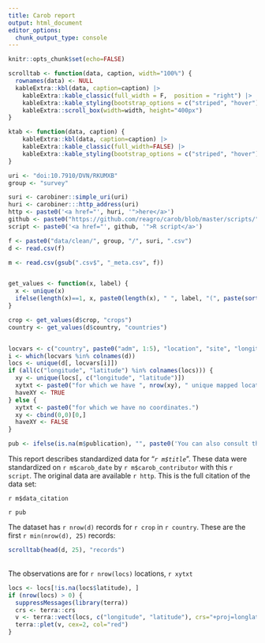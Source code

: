 ```yaml
---
title: Carob report
output: html_document
editor_options: 
  chunk_output_type: console
---
```


```r
knitr::opts_chunk$set(echo=FALSE)

scrolltab <- function(data, caption, width="100%") {
  rownames(data) <- NULL
  kableExtra::kbl(data, caption=caption) |>
    kableExtra::kable_classic(full_width = F,  position = "right") |>
    kableExtra::kable_styling(bootstrap_options = c("striped", "hover"))  |> 
    kableExtra::scroll_box(width=width, height="400px")
}

ktab <- function(data, caption) {
    kableExtra::kbl(data, caption=caption) |>
    kableExtra::kable_classic(full_width=FALSE) |> 
    kableExtra::kable_styling(bootstrap_options = c("striped", "hover"))
}

uri <- "doi:10.7910/DVN/RKUMXB"
group <- "survey"

suri <- carobiner::simple_uri(uri)
huri <- carobiner:::http_address(uri)
http <- paste0('<a href="', huri, '">here</a>')
github <- paste0("https://github.com/reagro/carob/blob/master/scripts/", group, "/", suri, ".R")
script <- paste0('<a href="', github, '">R script</a>')

f <- paste0("data/clean/", group, "/", suri, ".csv")
d <- read.csv(f) 

m <- read.csv(gsub(".csv$", "_meta.csv", f))


get_values <- function(x, label) {
  x <- unique(x)
  ifelse(length(x)==1, x, paste0(length(x), " ", label, "(", paste(sort(x), collapse=", "), ")"))
}

crop <- get_values(d$crop, "crops")
country <- get_values(d$country, "countries")


locvars <- c("country", paste0("adm", 1:5), "location", "site", "longitude", "latitude")
i <- which(locvars %in% colnames(d))
locs <- unique(d[, locvars[i]])
if (all(c("longitude", "latitude") %in% colnames(locs))) {
  xy <- unique(locs[, c("longitude", "latitude")])
  xytxt <- paste0("for which we have ", nrow(xy), " unique mapped locations.")
  haveXY <- TRUE
} else {
  xytxt <- paste0("for which we have no coordinates.")
  xy <- cbind(0,0)[0,]
  haveXY <- FALSE
}

pub <- ifelse(is.na(m$publication), "", paste0('You can also consult the accompanying <a href="', carobiner:::http_address(m$publication), '">paper</a>.'))
```


This report describes standardized data for "*`r m$title`*". These data were standardized on `r m$carob_date` by `r m$carob_contributor` with this `r script`. The original data are available `r http`. This is the full citation of the data set: 

`r m$data_citation`

`r pub`

The dataset has `r nrow(d)` records for `r crop` in `r country`. These are the first `r min(nrow(d), 25)` records: 

```r
scrolltab(head(d, 25), "records")
```

</br>
The observations are for `r nrow(locs)` locations, `r xytxt`

```r
locs <- locs[!is.na(locs$latitude), ]
if (nrow(locs) > 0) {
  suppressMessages(library(terra))
  crs <- terra::crs
  v <- terra::vect(locs, c("longitude", "latitude"), crs="+proj=longlat")
  terra::plet(v, cex=2, col="red")
}
```

